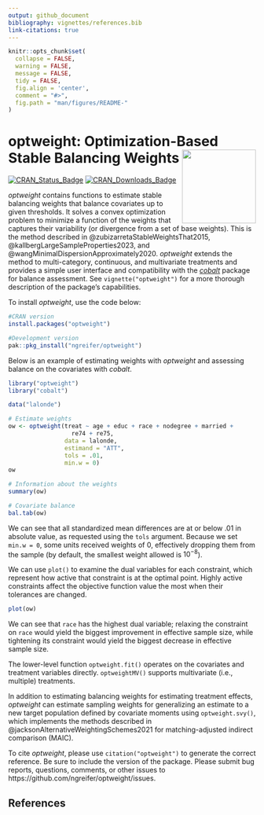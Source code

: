 ```yaml
---
output: github_document
bibliography: vignettes/references.bib
link-citations: true
---
```


<!-- README.md is generated from README.Rmd. Please edit that file -->

```r
knitr::opts_chunk$set(
  collapse = FALSE,
  warning = FALSE,
  message = FALSE,
  tidy = FALSE,
  fig.align = 'center',
  comment = "#>",
  fig.path = "man/figures/README-"
)
```
# optweight: Optimization-Based Stable Balancing Weights <img src="man/figures/logo.png" align="right" width="150"/>

[![CRAN_Status_Badge](http://r-pkg.org/badges/version-last-release/optweight?color=737373
)](https://cran.r-project.org/package=optweight)
[![CRAN_Downloads_Badge](http://cranlogs.r-pkg.org/badges/optweight?color=737373
)](https://cran.r-project.org/package=optweight)

*optweight* contains functions to estimate stable balancing weights that balance covariates up to given thresholds. It solves a convex optimization problem to minimize a function of the weights that captures their variability (or divergence from a set of base weights). This is the method described in @zubizarretaStableWeightsThat2015, @kallbergLargeSampleProperties2023, and @wangMinimalDispersionApproximately2020. *optweight* extends the method to multi-category, continuous, and multivariate treatments and provides a simple user interface and compatibility with the [*cobalt*](https://ngreifer.github.io/cobalt/) package for balance assessment. See `vignette("optweight")` for a more thorough description of the package's capabilities.

To install *optweight*, use the code below:

```r
#CRAN version
install.packages("optweight")

#Development version
pak::pkg_install("ngreifer/optweight")
```

Below is an example of estimating weights with *optweight* and assessing balance on the covariates with *cobalt*.

```r
library("optweight")
library("cobalt")

data("lalonde")

# Estimate weights
ow <- optweight(treat ~ age + educ + race + nodegree + married +
                  re74 + re75,
                data = lalonde,
                estimand = "ATT",
                tols = .01,
                min.w = 0)
ow

# Information about the weights
summary(ow)

# Covariate balance
bal.tab(ow)
```

We can see that all standardized mean differences are at or below .01 in absolute value, as requested using the `tols` argument. Because we set `min.w = 0`, some units received weights of 0, effectively dropping them from the sample (by default, the smallest weight allowed is $10^{-8}$).

We can use `plot()` to examine the dual variables for each constraint, which represent how active that constraint is at the optimal point. Highly active constraints affect the objective function value the most when their tolerances are changed.

```r
plot(ow)
```

We can see that `race` has the highest dual variable; relaxing the constraint on `race` would yield the biggest improvement in effective sample size, while tightening its constraint would yield the biggest decrease in effective sample size.

The lower-level function `optweight.fit()` operates on the covariates and treatment variables directly. `optweightMV()` supports multivariate (i.e., multiple) treatments.

In addition to estimating balancing weights for estimating treatment effects, *optweight* can estimate sampling weights for generalizing an estimate to a new target population defined by covariate moments using `optweight.svy()`, which implements the methods described in @jacksonAlternativeWeightingSchemes2021 for matching-adjusted indirect comparison (MAIC).

To cite *optweight*, please use `citation("optweight")` to generate the correct reference. Be sure to include the version of the package. Please submit bug reports, questions, comments, or other issues to https://github.com/ngreifer/optweight/issues.

## References

